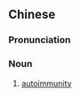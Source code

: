 {{also|自体免疫}}
==Chinese==
{{zh-forms|s=自体免疫|type=22}}
{{wikipedia|lang=zh}}

===Pronunciation===
{{zh-pron
|m=zìtǐ miǎnyì
|c=zi6 tai2 min5 jik6
|cat=n
}}

===Noun===
{{zh-noun}}

# {{lb|zh|immunology}} [[autoimmunity]]